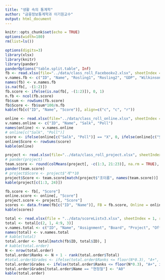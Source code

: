 ```yaml
---
title: "생활 속의 통계학"
author: "금융정보통계학과 이기원교수"
output: html_document
---
```


```r
knitr::opts_chunk$set(echo = TRUE)
options(width=180)
rm(list=ls())
```

<!--### Facebook Data-->

```r
options(digits=3)
library(xlsx)
library(knitr)
library(pander)
panderOptions("table.split.table", Inf)
fb <- read.xlsx(file="../data/class_roll_Facebookv2.xlsx", sheetIndex = 1, rowIndex = 3:70, colIndex = c(4:5, 10:21), header = FALSE, colClasses = rep("character", 14))
v.names.fb <- c("ID", "Name", "Rosling1", "Rosling2", "GDP", "Wilkinson", "Piketty", "Hanauer", "de_Waal", "Rice", "Zimbardo", "Cain", "Ariely", "Ramachandran")
names(fb) <- v.names.fb
is.na(fb[, -(1:2)])
fb.score <- ifelse(is.na(fb[, -(1:2)]), 0, 1)
n.fb <- ncol(fb.score)
fb$sum <- rowSums(fb.score)
fb$Score <- fb$sum*100/n.fb
kable(fb[c("ID", "Name", "Score")], align=c("c", "c", "r"))
```

<!--### Online Attendance-->

```r
online <- read.xlsx(file="../data/class_roll_online.xlsx", sheetIndex = 1, rowIndex = 3:70, colIndex = c(3:4, 11:12), header = FALSE, colClasses = rep("character", 4))
v.names.online <- c("ID", "Name", "Salk", "Poll")
names(online) <- v.names.online
# online[c("Salk", "Poll")]
score <- ifelse(online[c("Salk", "Poll")] == "X", 0, ifelse(online[c("Salk", "Poll")] == "O", 50, 25))
online$Score <- rowSums(score)
kable(online)
```

<!--### Team Projects-->

```r
project <- read.xlsx(file="../data/class_roll_project.xlsx", sheetIndex= 1, rowIndex = 2:70, colIndex = c(4:5, 10:30), colClasses = c(rep("character", 3), rep("numeric", 20)))
# pander(project)
team.score <- round(colMeans(project[, -c(1:3, 21:23)], na.rm = TRUE), digits = 2)
pander(team.score)
# project$Score <- project$"계"*10
project$Score <- team.score[match(project$"조이름", names(team.score))]
kable(project[c(1:3, 24)])
```

<!--### Integration-->

```r
fb.score <- fb[, "Score"]
online.score <- online[, "Score"]
project.score <- project[, "Score"]
scores <- data.frame(fb[c("ID", "Name")], FB = fb.score, Online = online.score, Project = project.score)
kable(scores)
```

<!--### Total Scores-->

```r
total <- read.xlsx(file = "../data/scoreListv3.xlsx", sheetIndex = 1, rowIndex = 3:71, colIndex = 2:10, colClasses = c(rep("character", 2), rep("numeric", 7)), header = TRUE)
total <- total[c(2, 1, 4:9, 3)]
v.names.total <- c("ID", "Name", "Assignment", "Board", "Project", "Offline", "Facebook", "Online", "Total")
names(total) <- v.names.total
# kable(total)
total.order <- total[match(fb$ID, total$ID), ]
# kable(total.order)
N <- nrow(total.order)
total.order$Ranks <- N + 1 - rank(total.order$Total)
#total.order$Grades <- ifelse(total.order$Ranks <= floor(N*0.3), "A+", ifelse(total.order$Ranks <= floor(N*0.6), "B+", "C+"))
total.order$Grades <- ifelse(total.order$Ranks <= floor(N*0.3), "A+", ifelse(total.order$Ranks <= floor(N*0.6), "B+", ifelse(total.order$Project <= 0, "F", ifelse(total.order$Name == "ANGIRMAA GANBAT", "B+", "C+"))))
total.order$Grades[total.order$Name == "현정철"] <- "A0"
kable(total.order)
```

<!--### Save Data

```r
save.image(file = "../R/final_data.rda")
```

-->
               
